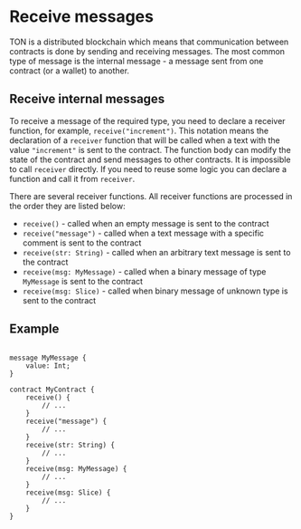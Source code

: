 # Receive messages

TON is a distributed blockchain which means that communication between contracts is done by sending and receiving messages. The most common type of message is the internal message - a message sent from one contract (or a wallet) to another.

## Receive internal messages

To receive a message of the required type, you need to declare a receiver function, for example, `receive("increment")`. This notation means the declaration of a `receiver` function that will be called when a text with the value `"increment"` is sent to the contract. The function body can modify the state of the contract and send messages to other contracts. It is impossible to call `receiver` directly. If you need to reuse some logic you can declare a function and call it from `receiver`.

There are several receiver functions. All receiver functions are processed in the order they are listed below:

- `receive()` - called when an empty message is sent to the contract
- `receive("message")` - called when a text message with a specific comment is sent to the contract
- `receive(str: String)` - called when an arbitrary text message is sent to the contract
- `receive(msg: MyMessage)` - called when a binary message of type `MyMessage` is sent to the contract
- `receive(msg: Slice)` - called when binary message of unknown type is sent to the contract

## Example

```tact

message MyMessage {
    value: Int;
}

contract MyContract {
    receive() {
        // ...
    }
    receive("message") {
        // ...
    }
    receive(str: String) {
        // ...
    }
    receive(msg: MyMessage) {
        // ...
    }
    receive(msg: Slice) {
        // ...
    }
}
```
